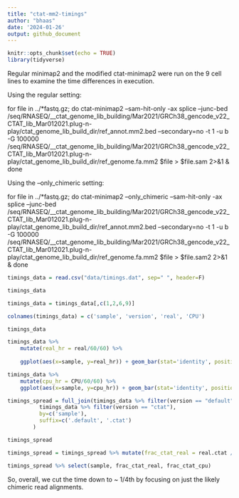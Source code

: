 ```yaml
---
title: "ctat-mm2-timings"
author: "bhaas"
date: '2024-01-26'
output: github_document
---
```


```r
knitr::opts_chunk$set(echo = TRUE)
library(tidyverse)
```


Regular minimap2 and the modified ctat-minimap2 were run on the 9 cell lines to examine the time differences in execution.


Using the regular setting:

 for file in ../*fastq.gz; do ctat-minimap2 --sam-hit-only -ax splice --junc-bed /seq/RNASEQ/__ctat_genome_lib_building/Mar2021/GRCh38_gencode_v22_CTAT_lib_Mar012021.plug-n-play/ctat_genome_lib_build_dir/ref_annot.mm2.bed --secondary=no -t 1 -u b -G 100000 /seq/RNASEQ/__ctat_genome_lib_building/Mar2021/GRCh38_gencode_v22_CTAT_lib_Mar012021.plug-n-play/ctat_genome_lib_build_dir/ref_genome.fa.mm2 $file > $file.sam 2>&1 &  done


Using the --only_chimeric setting:


 for file in ../*fastq.gz; do ctat-minimap2  --only_chimeric  --sam-hit-only -ax splice --junc-bed /seq/RNASEQ/__ctat_genome_lib_building/Mar2021/GRCh38_gencode_v22_CTAT_lib_Mar012021.plug-n-play/ctat_genome_lib_build_dir/ref_annot.mm2.bed --secondary=no -t 1 -u b -G 100000 /seq/RNASEQ/__ctat_genome_lib_building/Mar2021/GRCh38_gencode_v22_CTAT_lib_Mar012021.plug-n-play/ctat_genome_lib_build_dir/ref_genome.fa.mm2 $file > $file.sam2 2>&1 &  done


```r

timings_data = read.csv("data/timings.dat", sep=" ", header=F)

timings_data

```

```r

timings_data = timings_data[,c(1,2,6,9)]

colnames(timings_data) = c('sample', 'version', 'real', 'CPU')

timings_data 
```



```r

timings_data %>% 
    mutate(real_hr = real/60/60) %>%
    
    ggplot(aes(x=sample, y=real_hr)) + geom_bar(stat='identity', position='dodge', aes(fill=version)) 


```



```r

timings_data %>% 
    mutate(cpu_hr = CPU/60/60) %>%
    ggplot(aes(x=sample, y=cpu_hr)) + geom_bar(stat='identity', position='dodge', aes(fill=version)) 

```




```r

timings_spread = full_join(timings_data %>% filter(version == "default"),
          timings_data %>% filter(version == "ctat"),
          by=c('sample'),
          suffix=c('.default', '.ctat')
        )

timings_spread 
```

```r

timings_spread = timings_spread %>% mutate(frac_ctat_real = real.ctat / real.default, frac_ctat_cpu = CPU.ctat / CPU.default)

timings_spread %>% select(sample, frac_ctat_real, frac_ctat_cpu)

```


So, overall, we cut the time down to ~ 1/4th by focusing on just the likely chimeric read alignments.



